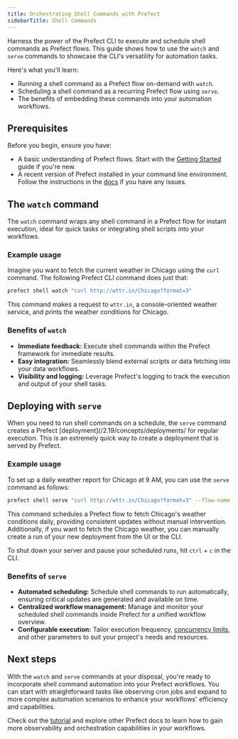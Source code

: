 ```yaml
---
title: Orchestrating Shell Commands with Prefect
sidebarTitle: Shell Commands
---
```



Harness the power of the Prefect CLI to execute and schedule shell commands as Prefect flows. This guide shows how to use the `watch` and `serve` commands to showcase the CLI's versatility for automation tasks.

Here's what you'll learn:

- Running a shell command as a Prefect flow on-demand with `watch`.
- Scheduling a shell command as a recurring Prefect flow using `serve`.
- The benefits of embedding these commands into your automation workflows.

## Prerequisites
Before you begin, ensure you have:

- A basic understanding of Prefect flows. Start with the [Getting Started](/2.19/getting-started/quickstart/) guide if you're new.
- A recent version of Prefect installed in your command line environment. Follow the instructions in the [docs](/2.19/getting-started/installation/) if you have any issues.

## The `watch` command
The `watch` command wraps any shell command in a Prefect flow for instant execution, ideal for quick tasks or integrating shell scripts into your workflows.

### Example usage
Imagine you want to fetch the current weather in Chicago using the `curl` command. The following Prefect CLI command does just that:

```bash
prefect shell watch "curl http://wttr.in/Chicago?format=3"
```

This command makes a request to `wttr.in`, a console-oriented weather service, and prints the weather conditions for Chicago.

### Benefits of `watch`
- **Immediate feedback:** Execute shell commands  within the Prefect framework for immediate results.
- **Easy integration:** Seamlessly blend external scripts or data fetching into your data workflows.
- **Visibility and logging:** Leverage Prefect's logging to track the execution and output of your shell tasks.

## Deploying with `serve`
When you need to run shell commands on a schedule, the `serve` command creates a Prefect [deployment](/2.19/concepts/deployments/ for regular execution. This is an extremely quick way to create a deployment that is served by Prefect.

### Example usage
To set up a daily weather report for Chicago at 9 AM, you can use the `serve` command as follows:

```bash
prefect shell serve "curl http://wttr.in/Chicago?format=3" --flow-name "Daily Chicago Weather Report" --cron-schedule "0 9 * * *" --deployment-name "Chicago Weather"
```

This command schedules a Prefect flow to fetch Chicago's weather conditions daily, providing consistent updates without manual intervention. Additionally, if you want to fetch the Chicago weather, you can manually create a run of your new deployment from the UI or the CLI.

To shut down your server and pause your scheduled runs, hit `ctrl` + `c` in the CLI.

### Benefits of `serve`
- **Automated scheduling:** Schedule shell commands to run automatically, ensuring critical updates are generated and available on time.
- **Centralized workflow management:** Manage and monitor your scheduled shell commands inside Prefect for a unified workflow overview.
- **Configurable execution:** Tailor execution frequency, [concurrency limits](/2.19/guides/global-concurrency-limits/), and other parameters to suit your project's needs and resources.

## Next steps
With the `watch` and `serve` commands at your disposal, you're ready to incorporate shell command automation into your Prefect workflows. You can start with straightforward tasks like observing cron jobs and expand to more complex automation scenarios to enhance your workflows' efficiency and capabilities.

Check out the [tutorial](/2.19/tutorial/) and explore other Prefect docs to learn how to gain more observability and orchestration capabilities in your workflows. 
